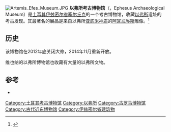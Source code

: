{{Infobox museum
| name                = 以弗所考古博物馆
| native_name         = Efes Müzesi
| native_name_lang    = tr
| image               = EfesMuseumEingang.jpg
| coordinates         = {{coord|37|56|56|N|27|22|4|E|region:TR|display=inline,title}}
| location            = [[土耳其|土耳其]][[伊兹密尔省|伊兹密尔省]][[塞尔丘克|塞尔丘克]] 
| type                = 考古博物馆
| website             = [http://www.muze.gov.tr/ephesus Ephesus Museum]
}}
[[File:Artemis_Efes_Museum.JPG|thumb]]
'''以弗所考古博物馆'''（{{lang-tr|Efes Müzesi}}，Ephesus Archaeological Museum）是[[土耳其|土耳其]][[伊兹密尔省|伊兹密尔省]][[塞尔丘克|塞尔丘克]]的一个考古博物馆，收藏[[以弗所|以弗所]]遗址的考古发现。其最著名的展品是来自以弗所[[亚底米神庙|亚底米神庙]]的[[阿耳忒弥斯|阿耳忒弥斯]]雕像。<ref>{{cite web|title=Ancient Ephesus City Ruins in Turkey|url=https://ephesusbreeze.com/ephesus|website=Ephesusbreeze.com|accessdate=2016-10-03|archive-date=2016-10-03|archive-url=https://web.archive.org/web/20161003190351/https://ephesusbreeze.com/ephesus|dead-url=yes}}</ref>

==历史==
该博物馆在2012年底关闭大修，2014年11月重新开放。

维也纳的以弗所博物馆也收藏有大量的以弗所文物。

==参考==
{{Reflist}}
*{{cite web |title=Ephesus Museum, Selçuk |url=http://www.sacred-destinations.com/turkey/ephesus-museum.htm |publisher=sacred-destinations.com |accessdate=7 January 2011 |deadurl=yes |archiveurl=https://web.archive.org/web/20110112045839/http://www.sacred-destinations.com/turkey/ephesus-museum.htm |archivedate=2011-01-12 |df= }}

[[Category:土耳其考古博物馆|Category:土耳其考古博物馆]]
[[Category:以弗所|Category:以弗所]]
[[Category:古罗马博物馆|Category:古罗马博物馆]]
[[Category:古代近东博物馆|Category:古代近东博物馆]]
[[Category:伊兹密尔省建筑物|Category:伊兹密尔省建筑物]]